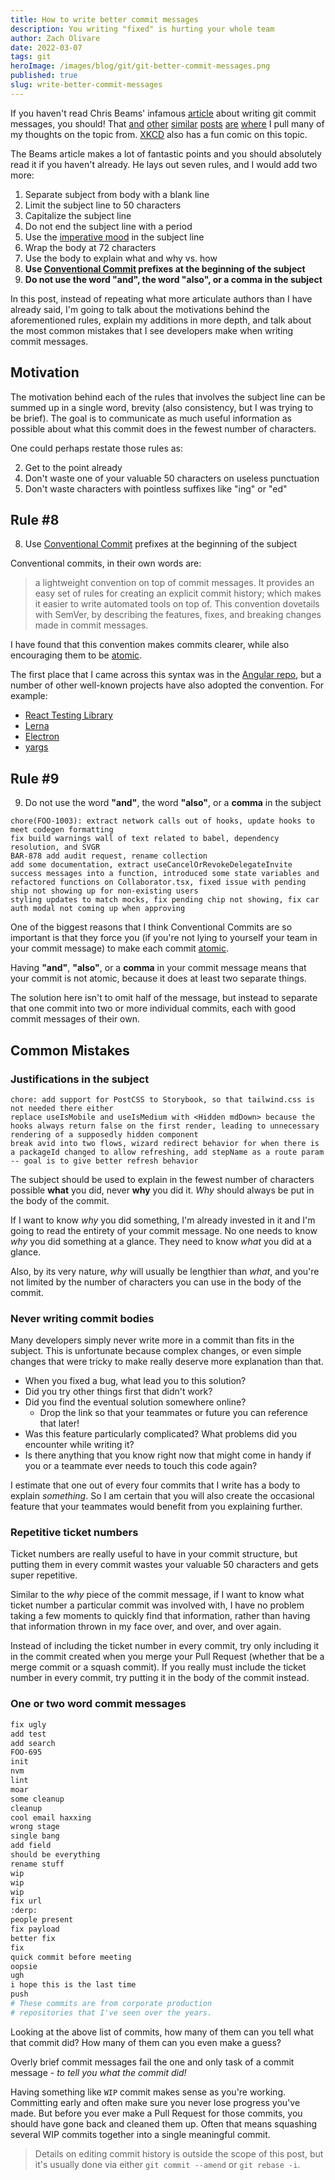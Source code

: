 ```yaml
---
title: How to write better commit messages
description: You writing "fixed" is hurting your whole team
author: Zach Olivare
date: 2022-03-07
tags: git
heroImage: /images/blog/git/git-better-commit-messages.png
published: true
slug: write-better-commit-messages
---
```



If you haven't read Chris Beams' infamous [article](https://cbea.ms/git-commit/) about writing git commit messages, you should! That [and][1] [other][2] [similar][3] [posts][4] [are][5] [where][6] I pull many of my thoughts on the topic from. [XKCD] also has a fun comic on this topic.

[1]: https://www.git-scm.com/book/en/v2/Distributed-Git-Contributing-to-a-Project#_commit_guidelines
[2]: https://github.com/torvalds/subsurface-for-dirk/blob/master/README.md#contributing
[3]: http://tbaggery.com/2008/04/19/a-note-about-git-commit-messages.html
[4]: http://who-t.blogspot.co.at/2009/12/on-commit-messages.html
[5]: https://github.com/erlang/otp/wiki/writing-good-commit-messages
[6]: https://github.com/spring-projects/spring-framework/blob/30bce7/CONTRIBUTING.md#format-commit-messages
[xkcd]: https://xkcd.com/1296/

The Beams article makes a lot of fantastic points and you should absolutely read it if you haven't already. He lays out seven rules, and I would add two more:

1. Separate subject from body with a blank line
2. Limit the subject line to 50 characters
3. Capitalize the subject line
4. Do not end the subject line with a period
5. Use the <Asterisk client:load text='As if you were giving a command, without suffixes like "ed" or "ing"'>[imperative mood](https://en.wikipedia.org/wiki/Imperative_mood)</Asterisk> in the subject line
6. Wrap the body at 72 characters
7. Use the body to explain what and why vs. how
8. **Use [Conventional Commit](https://www.conventionalcommits.org/en/v1.0.0/#summary) prefixes at the beginning of the subject**
9. **Do not use the word "and", the word "also", or a comma in the subject**

In this post, instead of repeating what more articulate authors than I have already said, I'm going to talk about the motivations behind the aforementioned rules, explain my additions in more depth, and talk about the most common mistakes that I see developers make when writing commit messages.

## Motivation

The motivation behind each of the rules that involves the subject line can be summed up in a single word, <Sparkles client:load>brevity</Sparkles> (also consistency, but I was trying to be brief). The goal is to communicate as much useful information as possible about what this commit does in the fewest number of characters.

One could perhaps restate those rules as:

<ol>
  <li value="2">Get to the point already</li>
  <li value="4">Don't waste one of your valuable 50 characters on useless punctuation</li>
  <li value="5">Don't waste characters with pointless suffixes like "ing" or "ed"</li>
</ol>

## Rule #8

8. Use [Conventional Commit](https://www.conventionalcommits.org/en/v1.0.0/#summary) prefixes at the beginning of the subject

Conventional commits, in their own words are:

> a lightweight convention on top of commit messages. It provides an easy set of rules for creating an explicit commit history; which makes it easier to write automated tools on top of. This convention dovetails with SemVer, by describing the features, fixes, and breaking changes made in commit messages.

I have found that this convention makes commits clearer, while also encouraging them to be [atomic].

[atomic]: https://www.freshconsulting.com/insights/blog/atomic-commits

The first place that I came across this syntax was in the [Angular repo](https://github.com/angular/angular/commits/master), but a number of other well-known projects have also adopted the convention. For example:

- [React Testing Library](https://github.com/testing-library/react-testing-library/commits/main)
- [Lerna](https://github.com/lerna/lerna/commits/main)
- [Electron](https://github.com/electron/electron/commits/main)
- [yargs](https://github.com/yargs/yargs/commits/main)

## Rule #9

9. Do not use the word **"and"**, the word **"also"**, or a **comma** in the subject

```
chore(FOO-1003): extract network calls out of hooks, update hooks to meet codegen formatting
fix build warnings wall of text related to babel, dependency resolution, and SVGR
BAR-878 add audit request, rename collection
add some documentation, extract useCancelOrRevokeDelegateInvite success messages into a function, introduced some state variables and refactored functions on Collaborator.tsx, fixed issue with pending ship not showing up for non-existing users
styling updates to match mocks, fix pending chip not showing, fix car auth modal not coming up when approving
```

One of the biggest reasons that I think Conventional Commits are so important is that they force you (if you're not lying to yourself your team in your commit message) to make each commit [atomic].

Having **"and"**, **"also"**, or a **comma** in your commit message means that your commit is not atomic, because it does at least two separate things.

The solution here isn't to omit half of the message, but instead to separate that one commit into two or more individual commits, each with good commit messages of their own.

## Common Mistakes

### Justifications in the subject

```
chore: add support for PostCSS to Storybook, so that tailwind.css is not needed there either
replace useIsMobile and useIsMedium with <Hidden mdDown> because the hooks always return false on the first render, leading to unnecessary rendering of a supposedly hidden component
break avid into two flows, wizard redirect behavior for when there is a packageId changed to allow refreshing, add stepName as a route param -- goal is to give better refresh behavior
```

The subject should be used to explain in the fewest number of characters possible **what** you did, never **why** you did it. _Why_ should always be put in the body of the commit.

If I want to know _why_ you did something, I'm already invested in it and I'm going to read the entirety of your commit message. No one needs to know _why_ you did something at a glance. They need to know _what_ you did at a glance.

Also, by its very nature, _why_ will usually be lengthier than _what_, and you're not limited by the number of characters you can use in the body of the commit.

### Never writing commit bodies

Many developers simply never write more in a commit than fits in the subject. This is unfortunate because complex changes, or even simple changes that were tricky to make really deserve more explanation than that.

- When you fixed a bug, what lead you to this solution?
- Did you try other things first that didn't work?
- Did you find the eventual solution somewhere online?
  - Drop the link so that your teammates or future you can reference that later!
- Was this feature particularly complicated? What problems did you encounter while writing it?
- Is there anything that you know right now that might come in handy if you or a teammate ever needs to touch this code again?

I estimate that one out of every four commits that I write has a body to explain _something_. So I am certain that you will also create the occasional feature that your teammates would benefit from you explaining further.

### Repetitive ticket numbers

Ticket numbers are really useful to have in your commit structure, but putting them in every commit wastes your valuable 50 characters and gets super repetitive.

Similar to the _why_ piece of the commit message, if I want to know what ticket number a particular commit was involved with, I have no problem taking a few moments to quickly find that information, rather than having that information thrown in my face over, and over, and over again.

Instead of including the ticket number in every commit, try only including it in the commit created when you merge your Pull Request (whether that be a merge commit or a squash commit). If you really must include the ticket number in every commit, try putting it in the body of the commit instead.

### One or two word commit messages

```bash
fix ugly
add test
add search
FOO-695
init
nvm
lint
moar
some cleanup
cleanup
cool email haxxing
wrong stage
single bang
add field
should be everything
rename stuff
wip
wip
wip
fix url
:derp:
people present
fix payload
better fix
fix
quick commit before meeting
oopsie
ugh
i hope this is the last time
push
# These commits are from corporate production
# repositories that I've seen over the years.
```

Looking at the above list of commits, how many of them can you tell what that commit did? How many of them can you even make a guess?

Overly brief commit messages fail the one and only task of a commit message - _to tell you what the commit did!_

Having something like `WIP` commit makes sense as you're working. Committing early and often make sure you never lose progress you've made. But before you ever make a Pull Request for those commits, you should have gone back and cleaned them up. Often that means squashing several WIP commits together into a single meaningful commit.

> Details on editing commit history is outside the scope of this post, but it's usually done via either `git commit --amend` or `git rebase -i`.
